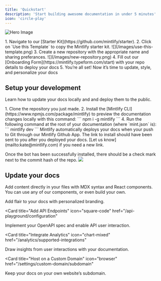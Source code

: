 ```yaml
---
title: 'Quickstart'
description: 'Start building awesome documentation in under 5 minutes'
icon: 'circle-play'
---
```


![Hero Image](https://mintlify-assets.b-cdn.net/quickstart-hero.svg)

<Accordion icon="screwdriver-wrench" title="Don't have a Mintlify docs repo set up yet?">
  1. Navigate to our [Starter Kit](https://github.com/mintlify/starter). 
  2. Click on `Use this Template` to copy the Mintlify starter kit.
  ![](/images/use-this-template.png)
  3. Create a new repository with the appropriate name and sharing preferances. 
  ![](/images/new-repository.png)
  4. Fill out our [Onboarding Form](https://mintlify.typeform.com/start) with your repo details to deploy your docs
  5. You’re all set! Now it’s time to update, style, and personalize your docs

</Accordion>

## Setup your development

Learn how to update your docs locally and and deploy them to the public.

<AccordionGroup>

<Accordion icon="rectangle-terminal" title="Preview local changes">
1. Clone the repository you just made. 
2. Install the [Mintlify CLI](https://www.npmjs.com/package/mintlify) to preview the documentation changes locally with this command:
  ```
  npm i -g mintlify
  ```
4. Run the following command at the root of your documentation (where `mint.json` is):
  ```
  mintlify dev
  ```

</Accordion>

<Accordion icon="rocket" title="Deploying changes to production">
Mintlify automatically deploys your docs when your push to Git through our Mintlify Github App. The link to install should have been sent to you after you deployed your docs. [Let us know](mailto:kate@mintlify.com) if you need a new link.

Once the bot has been successfully installed, there should be a check mark next to the commit hash of the repo.
![](/images/github-bot-verification.png)

</Accordion>

</AccordionGroup>

## Update your docs

Add content directly in your files with MDX syntax and React components. You can use any of our components, or even build your own.

<CardGroup>

<Card title="Style Your Docs" icon="paintbrush" href="/settings/global">
  Add flair to your docs with personalized branding.
</Card>

<Card
  title="Add API Endpoints"
  icon="square-code"
  href="/api-playground/configuration"
>
  Implement your OpenAPI spec and enable API user interaction.
</Card>

<Card
  title="Integrate Analytics"
  icon="chart-mixed"
  href="/analytics/supported-integrations"
>
  Draw insights from user interactions with your documentation.
</Card>

<Card
  title="Host on a Custom Domain"
  icon="browser"
  href="/settings/custom-domain/subdomain"
>
  Keep your docs on your own website’s subdomain.
</Card>

</CardGroup>
